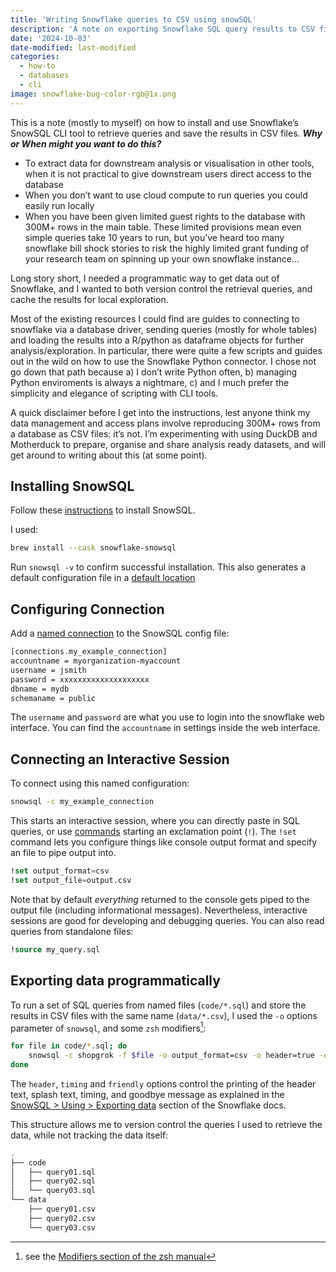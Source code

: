 ```yaml
---
title: 'Writing Snowflake queries to CSV using snowSQL'
description: 'A note on exporting Snowflake SQL query results to CSV files'
date: '2024-10-03'
date-modified: last-modified
categories:
  - how-to
  - databases
  - cli
image: snowflake-bug-color-rgb@1x.png
---
```


This is a note (mostly to myself) on how to install and use Snowflake's SnowSQL CLI tool to retrieve queries and save the results in CSV files. ***Why or When might you want to do this?***

- To extract data for downstream analysis or visualisation in other tools, when it is not practical to give downstream users direct access to the database
- When you don't want to use cloud compute to run queries you could easily run locally
- When you have been given limited guest rights to the database with 300M+ rows in the main table. These limited provisions mean even simple queries take 10 years to run, but you've heard too many snowflake bill shock stories to risk the highly limited grant funding of your research team on spinning up your own snowflake instance...

Long story short, I needed a programmatic way to get data out of Snowflake, and I wanted to both version control the retrieval queries, and cache the results for local exploration.

Most of the existing resources I could find are guides to connecting to snowflake via a database driver, sending queries (mostly for whole tables) and loading the results into a R/python as dataframe objects for further analysis/exploration. In particular, there were quite a few scripts and guides out in the wild on how to use the Snowflake Python connector. I chose not go down that path because a) I don't write Python often, b) managing Python enviroments is always a nightmare, c) and I much prefer the simplicity and elegance of scripting with CLI tools.

A quick disclaimer before I get into the instructions, lest anyone think my data management and access plans involve reproducing 300M+ rows from a database as CSV files: it's not. I'm experimenting with using DuckDB and Motherduck to prepare, organise and share analysis ready datasets, and will get around to writing about this (at some point).

## Installing SnowSQL

Follow these [instructions](https://docs.snowflake.com/en/user-guide/snowsql-install-config) to install SnowSQL.

I used:
```zsh
brew install --cask snowflake-snowsql
```

Run `snowsql -v` to confirm successful installation. This also generates a default configuration file in a [default location](https://docs.snowflake.com/en/user-guide/snowsql-config#modify-the-snowsql-configuration-file)

## Configuring Connection

Add a [named connection](https://docs.snowflake.com/en/user-guide/snowsql-start#using-named-connections) to the SnowSQL config file:

```bash
[connections.my_example_connection]
accountname = myorganization-myaccount
username = jsmith
password = xxxxxxxxxxxxxxxxxxxx
dbname = mydb
schemaname = public
```

The `username` and `password` are what you use to login into the snowflake web interface. You can find the `accountname` in settings inside the web interface.

## Connecting an Interactive Session

To connect using this named configuration:

```bash
snowsql -c my_example_connection
```

This starts an interactive session, where you can directly paste in SQL queries, or use [commands](https://docs.snowflake.com/en/user-guide/snowsql-use#executing-commands) starting an exclamation point (`!`). The `!set` command lets you configure things like console output format and specify an file to pipe output into.

```sql
!set output_format=csv
!set output_file=output.csv
```

Note that by default *everything* returned to the console gets piped to the output file (including informational messages). Nevertheless, interactive sessions are good for developing and debugging queries. You can also read queries from standalone files:

```sql
!source my_query.sql
```

## Exporting data programmatically

To run a set of SQL queries from named files (`code/*.sql`) and store the results in CSV files with the same name (`data/*.csv`), I used the `-o` options parameter of `snowsql`, and some `zsh` modifiers^[see the [Modifiers section of the zsh manual](https://linux.die.net/man/1/zshexpn)]:

```zsh
for file in code/*.sql; do
    snowsql -c shopgrok -f $file -o output_format=csv -o header=true -o timing=false -o friendly=false > data/${file:t:r}.csv
done
```

The `header`, `timing` and `friendly` options control the printing of the header text, splash text, timing, and goodbye message as explained in the [SnowSQL > Using > Exporting data](https://docs.snowflake.com/en/user-guide/snowsql-use#exporting-data) section of the Snowflake docs.

This structure allows me to version control the queries I used to retrieve the data, while not tracking the data itself:

```zsh
.
├── code
│   ├── query01.sql
│   ├── query02.sql
│   └── query03.sql
└── data
    ├── query01.csv
    ├── query02.csv
    └── query03.csv
```
